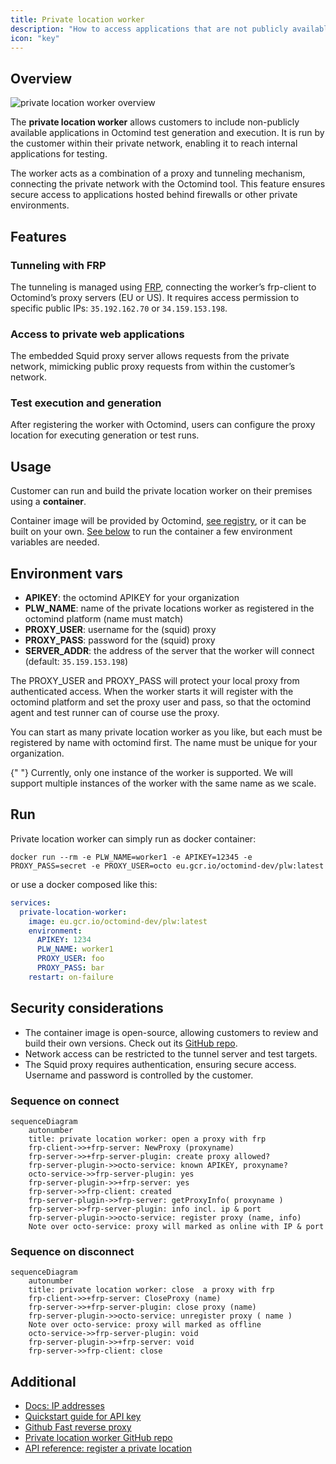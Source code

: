 ```yaml
---
title: Private location worker
description: "How to access applications that are not publicly available"
icon: "key"
---
```


## Overview

<Frame caption="private location worker overview">
  <img src="/images/plw-overview.png" alt="private location worker overview" />
</Frame>

The **private location worker** allows customers to include non-publicly available applications in Octomind test generation and execution. It is run by the customer within their private network, enabling it to reach internal applications for testing.

The worker acts as a combination of a proxy and tunneling mechanism, connecting the private network with the Octomind tool. This feature ensures secure access to applications hosted behind firewalls or other private environments.

## Features

### Tunneling with FRP

The tunneling is managed using [FRP](https://github.com/fatedier/frp), connecting the worker’s frp-client to Octomind’s proxy servers (EU or US).
It requires access permission to specific public IPs: `35.192.162.70` or `34.159.153.198`.

### Access to private web applications

The embedded Squid proxy server allows requests from the private network, mimicking public proxy requests from within the customer’s network.

### Test execution and generation

After registering the worker with Octomind, users can configure the proxy location for executing generation or test runs.

## Usage

Customer can run and build the private location worker on their premises using a **container**.

Container image will be provided by Octomind, [see registry](https://eu.gcr.io/octomind-dev/plw:latest), or it can be built on your own. [See below](#build) to run the container a few environment variables are needed.

## Environment vars

- **APIKEY**: the octomind APIKEY for your organization
- **PLW_NAME**: name of the private locations worker as registered in the octomind platform (name must match)
- **PROXY_USER**: username for the (squid) proxy
- **PROXY_PASS**: password for the (squid) proxy
- **SERVER_ADDR**: the address of the server that the worker will connect (default: `35.159.153.198`)

The PROXY_USER and PROXY_PASS will protect your local proxy from authenticated access. When the worker starts it will register with the octomind platform and set the proxy user and pass, so that the octomind agent and test runner can of course use the proxy.

You can start as many private location worker as you like, but each must be registered by name with octomind first. The name must
be unique for your organization.

<Info>
  {" "}
  Currently, only one instance of the worker is supported. We will support
  multiple instances of the worker with the same name as we scale.
</Info>

## Run

Private location worker can simply run as docker container:

```
docker run --rm -e PLW_NAME=worker1 -e APIKEY=12345 -e PROXY_PASS=secret -e PROXY_USER=octo eu.gcr.io/octomind-dev/plw:latest
```

or use a docker composed like this:

```yaml
services:
  private-location-worker:
    image: eu.gcr.io/octomind-dev/plw:latest
    environment:
      APIKEY: 1234
      PLW_NAME: worker1
      PROXY_USER: foo
      PROXY_PASS: bar
    restart: on-failure
```

## Security considerations

- The container image is open-source, allowing customers to review and build their own versions. Check out its [GitHub repo](https://github.com/OctoMind-dev/private-location-worker).
- Network access can be restricted to the tunnel server and test targets.
- The Squid proxy requires authentication, ensuring secure access. Username and password is controlled by the customer.

### Sequence on connect

```mermaid
sequenceDiagram
    autonumber
    title: private location worker: open a proxy with frp
    frp-client->>+frp-server: NewProxy (proxyname)
    frp-server->>+frp-server-plugin: create proxy allowed?
    frp-server-plugin->>octo-service: known APIKEY, proxyname?
    octo-service->>frp-server-plugin: yes
    frp-server-plugin->>+frp-server: yes
    frp-server->>frp-client: created
    frp-server-plugin->>frp-server: getProxyInfo( proxyname )
    frp-server->>frp-server-plugin: info incl. ip & port
    frp-server-plugin->>octo-service: register proxy (name, info)
    Note over octo-service: proxy will marked as online with IP & port
```

### Sequence on disconnect

```mermaid
sequenceDiagram
    autonumber
    title: private location worker: close  a proxy with frp
    frp-client->>+frp-server: CloseProxy (name)
    frp-server->>+frp-server-plugin: close proxy (name)
    frp-server-plugin->>octo-service: unregister proxy ( name )
    Note over octo-service: proxy will marked as offline
    octo-service->>frp-server-plugin: void
    frp-server-plugin->>+frp-server: void
    frp-server->>frp-client: close
```

## Additional

- [Docs: IP addresses](/data-governance/no-code-access#two-ip-addresses)
- [Quickstart guide for API key](/integrations/quickstart-GitHub#1-create-an-api-key)
- [Github Fast reverse proxy](https://github.com/fatedier/frp)
- [Private location worker GitHub repo](https://github.com/OctoMind-dev/private-location-worker)
- [API reference: register a private location](https://octomind.dev/docs/api-reference/register-a-private-location)
